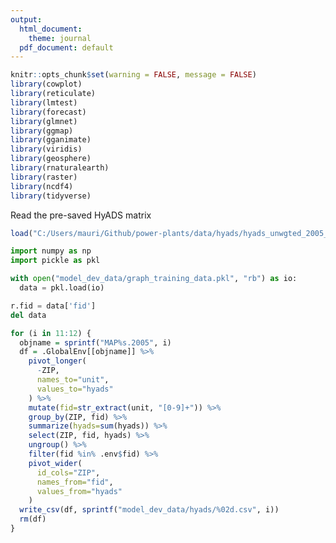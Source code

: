 ```yaml
---
output:
  html_document:
    theme: journal
  pdf_document: default
---
```


```r
knitr::opts_chunk$set(warning = FALSE, message = FALSE)
library(cowplot)
library(reticulate)
library(lmtest)
library(forecast)
library(glmnet)
library(ggmap)
library(gganimate)
library(viridis)
library(geosphere)
library(rnaturalearth)
library(raster)
library(ncdf4)
library(tidyverse)
```

Read the pre-saved HyADS matrix

```r
load("C:/Users/mauri/Github/power-plants/data/hyads/hyads_unwgted_2005_nobl.RData")
```

```python
import numpy as np
import pickle as pkl

with open("model_dev_data/graph_training_data.pkl", "rb") as io:
  data = pkl.load(io)

r.fid = data['fid']
del data
```

```r
for (i in 11:12) {
  objname = sprintf("MAP%s.2005", i)
  df = .GlobalEnv[[objname]] %>% 
    pivot_longer(
      -ZIP,
      names_to="unit",
      values_to="hyads"
    ) %>% 
    mutate(fid=str_extract(unit, "[0-9]+")) %>% 
    group_by(ZIP, fid) %>% 
    summarize(hyads=sum(hyads)) %>% 
    select(ZIP, fid, hyads) %>% 
    ungroup() %>%
    filter(fid %in% .env$fid) %>% 
    pivot_wider(
      id_cols="ZIP",
      names_from="fid",
      values_from="hyads"
    )
  write_csv(df, sprintf("model_dev_data/hyads/%02d.csv", i))
  rm(df)
}
    
```
